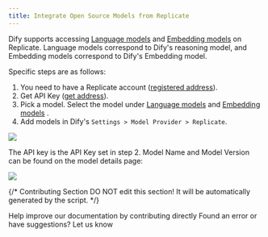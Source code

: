 ```yaml
---
title: Integrate Open Source Models from Replicate
---
```



Dify supports accessing [Language models](https://replicate.com/collections/language-models) and [Embedding models](https://replicate.com/collections/embedding-models) on Replicate. Language models correspond to Dify's reasoning model, and Embedding models correspond to Dify's Embedding model.

Specific steps are as follows:

1. You need to have a Replicate account ([registered address](https://replicate.com/signin?next=/docs)).
2. Get API Key ([get address](https://replicate.com/signin?next=/docs)).
3. Pick a model. Select the model under [Language models](https://replicate.com/collections/language-models) and [Embedding models](https://replicate.com/collections/embedding-models) .
4. Add models in Dify's `Settings > Model Provider > Replicate`.

![](https://assets-docs.dify.ai/dify-enterprise-mintlify/en/development/models-integration/b11aa84eb58e4457b47696f077389e37.png)

The API key is the API Key set in step 2. Model Name and Model Version can be found on the model details page:

![](https://assets-docs.dify.ai/dify-enterprise-mintlify/en/development/models-integration/95e2ad371c82ef7ef641192f2bf1a1f8.png)

{/*
Contributing Section
DO NOT edit this section!
It will be automatically generated by the script.
*/}

<CardGroup cols="2">
    <Card
        title="Edit this page"
        icon="pen-to-square"
        href="https://github.com/langgenius/dify-docs/edit/main/en/development/models-integration/replicate.mdx"
    >
        Help improve our documentation by contributing directly
    </Card>
    <Card
        title="Report an issue"
        icon="github"
        href="https://github.com/langgenius/dify-docs/issues/new?title=Documentation%20Issue%3A%20c&body=%23%23%20Issue%20Description%0A%3C%21--%20Please%20briefly%20describe%20the%20issue%20you%20found%20--%3E%0A%0A%23%23%20Page%20Link%0Ahttps%3A%2F%2Fgithub.com%2Flanggenius%2Fdify-docs%2Fblob%2Fmain%2Fen/development/models-integration%2Freplicate.mdx%0A%0A%23%23%20Suggested%20Changes%0A%3C%21--%20If%20you%20have%20specific%20suggestions%20for%20changes%2C%20please%20describe%20them%20here%20--%3E%0A%0A%3C%21--%20Thank%20you%20for%20helping%20improve%20our%20documentation%21%20--%3E"
    >
        Found an error or have suggestions? Let us know
    </Card>
</CardGroup>
